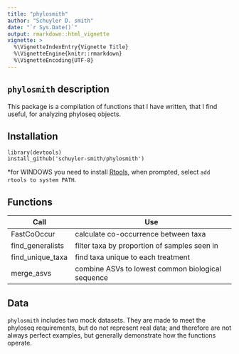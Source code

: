 ```yaml
---
title: "phylosmith"
author: "Schuyler D. smith"
date: "`r Sys.Date()`"
output: rmarkdown::html_vignette
vignette: >
  %\VignetteIndexEntry{Vignette Title}
  %\VignetteEngine{knitr::rmarkdown}
  %\VignetteEncoding{UTF-8}
---
```


## `phylosmith` description

This package is a compilation of functions that I have written, that I find useful, for analyzing phyloseq objects.

## Installation

```
library(devtools)
install_github('schuyler-smith/phylosmith')
```

\*for WINDOWS you need to install <a href="https://cran.r-project.org/bin/windows/Rtools/" target="_blank" >Rtools</a>, when prompted, select `add rtools to system PATH`.

## Functions

Call			 	| Use
------------------- | ------------------------------------------------
FastCoOccur    		| calculate co-occurrence between taxa
find_generalists 	| filter taxa by proportion of samples seen in
find_unique_taxa 	| find taxa unique to each treatment
merge_asvs       	| combine ASVs to lowest common biological sequence

## Data

`phylosmith` includes two mock datasets. They are made to meet the phyloseq requirements, but do not represent real data; and therefore are not always perfect examples, but generally demonstrate how the functions operate.